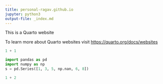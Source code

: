 ```yaml
---
title: personal-ragav.github.io
jupyter: python3
output-file: _index.md
---
```


This is a Quarto website

To learn more about Quarto websites visit
<https://quarto.org/docs/websites>

```python
1 + 1
```

```python
import pandas as pd
import numpy as np
s = pd.Series([1, 3, 5, np.nan, 6, 8])
```

```python
1 + 2
```